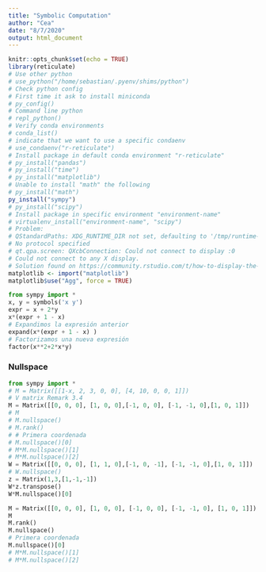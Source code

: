 ```yaml
---
title: "Symbolic Computation"
author: "Cea"
date: "8/7/2020"
output: html_document
---
```


```r
knitr::opts_chunk$set(echo = TRUE)
library(reticulate)
# Use other python
# use_python("/home/sebastian/.pyenv/shims/python")
# Check python config
# First time it ask to install miniconda
# py_config()
# Command line python
# repl_python()
# Verify conda environments
# conda_list()
# indicate that we want to use a specific condaenv
# use_condaenv("r-reticulate")
# Install package in default conda environment "r-reticulate"
# py_install("pandas")
# py_install("time")
# py_install("matplotlib")
# Unable to install "math" the following
# py_install("math")
py_install("sympy")
# py_install("scipy")
# Install package in specific environment "environment-name"
# virtualenv_install("environment-name", "scipy")
# Problem: 
# QStandardPaths: XDG_RUNTIME_DIR not set, defaulting to '/tmp/runtime-sebastian'
# No protocol specified
# qt.qpa.screen: QXcbConnection: Could not connect to display :0
# Could not connect to any X display.
# Solution found on https://community.rstudio.com/t/how-to-display-the-plot-in-the-python-chunk/22039/2
matplotlib <- import("matplotlib")
matplotlib$use("Agg", force = TRUE)
```

```python
from sympy import *
x, y = symbols('x y')
expr = x + 2*y
x*(expr + 1 - x) 
# Expandimos la expresión anterior
expand(x*(expr + 1 - x) )
# Factorizamos una nueva expresión
factor(x**2+2*x*y)
```

### Nullspace

```python
from sympy import *
# M = Matrix([[1-x, 2, 3, 0, 0], [4, 10, 0, 0, 1]])
# V matrix Remark 3.4 
M = Matrix([[0, 0, 0], [1, 0, 0],[-1, 0, 0], [-1, -1, 0],[1, 0, 1]])
# M
# M.nullspace()
# M.rank()
# # Primera coordenada
# M.nullspace()[0]
# M*M.nullspace()[1]
# M*M.nullspace()[2]
W = Matrix([[0, 0, 0], [1, 1, 0],[-1, 0, -1], [-1, -1, 0],[1, 0, 1]])
# W.nullspace()
z = Matrix(1,3,[1,-1,-1])
W*z.transpose()
W*M.nullspace()[0]
```



```python
M = Matrix([[0, 0, 0], [1, 0, 0], [-1, 0, 0], [-1, -1, 0], [1, 0, 1]])
M
M.rank()
M.nullspace()
# Primera coordenada
M.nullspace()[0]
# M*M.nullspace()[1]
# M*M.nullspace()[2]
````
